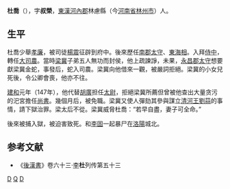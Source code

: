 '''杜喬'''（{{bd|？||147年||catIdx=D}}），字'''叔榮'''，[[東漢|東漢]][[河內郡_(中國)|河內郡]]林慮縣（今[[河南省|河南省]][[林州市|林州市]]）人。

==生平==
杜喬少舉[[孝廉|孝廉]]，被司徒[[楊震|楊震]]征辟到府中。後來歷任[[南郡|南郡]][[太守|太守]]、[[東海國|東海]][[相|相]]。入拜[[侍中|侍中]]，轉任[[大司農|大司農]]。當時[[梁冀|梁冀]]子弟五人無功而封侯，他上疏諫諍，未果，[[永昌郡|永昌郡]][[太守|太守]]想要獻梁冀金蛇，事發后，蛇入司農。梁冀向他借來一觀，被嚴詞拒絕。梁冀的小女兒死後，令公卿會喪，他亦不往。

[[建和_(汉)|建和]]元年（147年），他代替[[胡广_(汉朝)|胡廣]]担任[[太尉|太尉]]，拒絕梁冀所薦但曾被他查出大量贪污的汜宮擔任[[尚书_(官职)|尚書]]。幾個月后，被免職。梁冀又使人彈劾其參與謀立[[清河王|清河王]][[劉蒜|劉蒜]]的事情，請下獄治罪。梁太后不從。梁冀威脅杜喬：“若早自盡，妻子可全命。”

後來被捕入獄，被迫害致死。和[[李固|李固]]一起暴尸在[[洛陽|洛陽]]城北。

==参考文献==
*《[[後漢書|後漢書]]》卷六十三·[[李固|李]]'''杜'''列传第五十三
{{东汉大司马太尉}}
[[Category:东汉太守|D]]
[[Category:杜姓|Q]]
[[Category:林州人|D]]